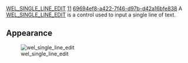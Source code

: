 [[Property:title|WEL_SINGLE_LINE_EDIT]]
[[Property:weight|11]]
[[Property:uuid|69694ef8-a422-7f46-d97b-d42a16bfe838]]
A [[ref:libraries/wel/reference/wel_single_line_edit_chart|WEL_SINGLE_LINE_EDIT]]  is a control used to input a single line of text. 
==Appearance==
[[Image:wel-single-line-edit|wel_single_line_edit]]  



